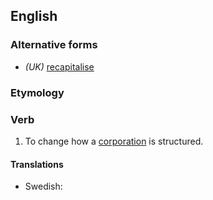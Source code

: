 ==English==

===Alternative forms===
* ''(UK)'' [[recapitalise]]

===Etymology===
{{prefix|en|re|capitalize}}

===Verb===
{{en-verb}}

# To change how a [[corporation]] is structured.

====Translations====
{{trans-top|to change how a corporation is structured}}
* Swedish: {{t|sv|återkapitalisera}}
{{trans-mid}}
{{trans-bottom}}